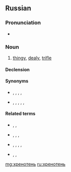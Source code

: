==Russian==

===Pronunciation===
* {{ru-IPA|хреноте́нь}}

===Noun===
{{ru-noun+|хреноте́нь|f}}

# {{label|ru|colloquial}} [[thingy]], [[dealy]], [[trifle]]

====Declension====
{{ru-noun-table|хреноте́нь|f}}

====Synonyms====
* {{l|ru|ерунда́}}, {{l|ru|чушь}}, {{l|ru|дрянь}}, {{l|ru|дребедень}}, {{l|ru|хрень}}
* {{l|ru|вещь}}, {{l|ru|штуковина}}, {{l|ru|фигня́}}, {{l|ru|херня́}}, {{l|ru|хрень}}, {{l|ru|хреновина}}

====Related terms====
* {{l|ru|хрен}}, {{l|ru|хрень}}, {{l|ru|хреновина}}
* {{l|ru|хренов}}, {{l|ru|хреновый}}, {{l|ru|хреноватый}}, {{l|ru|охренителный}}
* {{l|ru|нахреначить}}, {{l|ru|нахреначить}}, {{l|ru|захреначить}}, {{l|ru|охренеть}}, {{l|ru|охреневать}}
* {{l|ru|хреново}}, {{l|ru|хреновато}}, {{l|ru|охренительно}}

[[mg:хренотень]]
[[ru:хренотень]]
